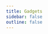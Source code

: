 ```yaml
---
title: Gadgets
sidebar: false
outline: false
---
```



<LinkCard
  href="https://nk0.me/g/minesweep-automated"
  title="Minesweep"
  description="Automated Minesweeper via solving CSP with a homemade SAT solver. (WIP)"
/>
<br />
<LinkCard
  href="https://nk0.me/g/aidb"
  title="AIDB"
  description="Has nothing to do with AI, but the user interface looks like you are talking to a chatbot. (WIP)"
/>
<br />
<LinkCard
  href="https://nk0.me/g/tic-tac-toe"
  title="Tic Tac Toe"
  description="Made to try out React.js"
/>
